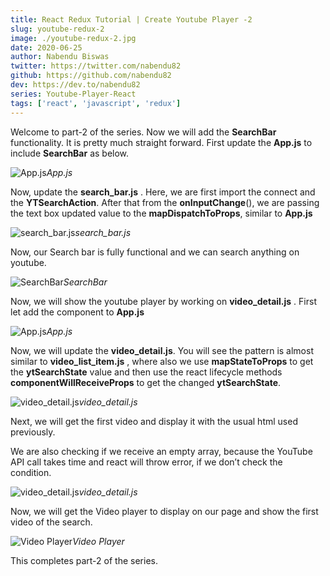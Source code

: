 ```yaml
---
title: React Redux Tutorial | Create Youtube Player -2
slug: youtube-redux-2
image: ./youtube-redux-2.jpg
date: 2020-06-25
author: Nabendu Biswas
twitter: https://twitter.com/nabendu82
github: https://github.com/nabendu82
dev: https://dev.to/nabendu82
series: Youtube-Player-React
tags: ['react', 'javascript', 'redux']
---
```


Welcome to part-2 of the series. Now we will add the **SearchBar** functionality. It is pretty much straight forward. First update the **App.js** to include **SearchBar** as below.

![App.js](https://ik.imagekit.io/thewebdev/Youtube-React/10/1_v8IF1H_uOx.png)*App.js*

Now, update the **search_bar.js** . Here, we are first import the connect and the **YTSearchAction**. After that from the **onInputChange**(), we are passing the text box updated value to the **mapDispatchToProps**, similar to **App.js**

![search_bar.js](https://ik.imagekit.io/thewebdev/Youtube-React/10/2_z_pqqauPcS.png)*search_bar.js*

Now, our Search bar is fully functional and we can search anything on youtube.

![SearchBar](https://ik.imagekit.io/thewebdev/Youtube-React/10/3_sk9MOkBCAb.png)*SearchBar*

Now, we will show the youtube player by working on **video_detail.js** . First let add the component to **App.js**

![App.js](https://ik.imagekit.io/thewebdev/Youtube-React/10/4_qgXTqGfLrb.png)*App.js*

Now, we will update the **video_detail.js**. You will see the pattern is almost similar to **video_list_item.js** , where also we use **mapStateToProps** to get the **ytSearchState** value and then use the react lifecycle methods **componentWillReceiveProps** to get the changed **ytSearchState**.

![video_detail.js](https://ik.imagekit.io/thewebdev/Youtube-React/10/5_hLCUQh2Bp.png)*video_detail.js*

Next, we will get the first video and display it with the usual html used previously.

We are also checking if we receive an empty array, because the YouTube API call takes time and react will throw error, if we don’t check the condition.

![video_detail.js](https://ik.imagekit.io/thewebdev/Youtube-React/10/6_BtiOXy8SPG.png)*video_detail.js*

Now, we will get the Video player to display on our page and show the first video of the search.

![Video Player](https://ik.imagekit.io/thewebdev/Youtube-React/10/7_HIzZmWzRr1.png)*Video Player*

This completes part-2 of the series.
